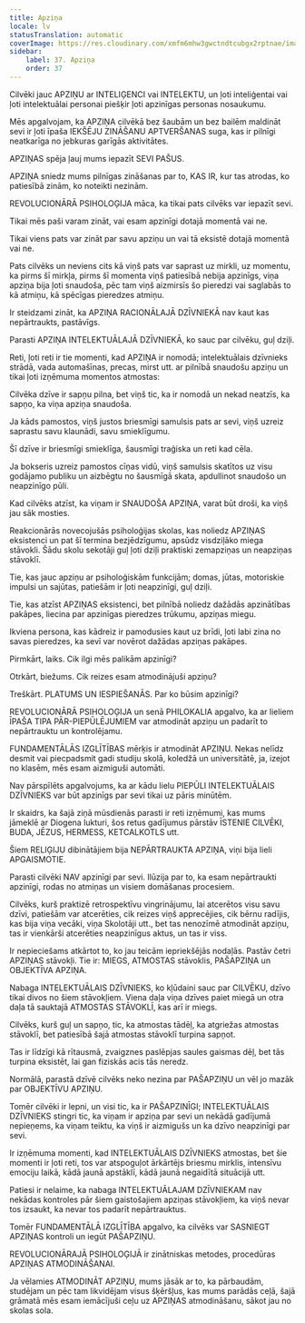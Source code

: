 ```yaml
---
title: Apziņa
locale: lv
statusTranslation: automatic
coverImage: https://res.cloudinary.com/xmfm6mhw3gwctndtcubgx2rptnae/image/upload/v1740337243/small_cover_educacion_fundamental_a051170f1c.webp
sidebar:
    label: 37. Apziņa
    order: 37
---
```

Cilvēki jauc APZIŅU ar INTELIĢENCI vai INTELEKTU, un ļoti inteliģentai vai ļoti intelektuālai personai piešķir ļoti apzinīgas personas nosaukumu.

Mēs apgalvojam, ka APZIŅA cilvēkā bez šaubām un bez bailēm maldināt sevi ir ļoti īpaša IEKŠĒJU ZINĀŠANU APTVERŠANAS suga, kas ir pilnīgi neatkarīga no jebkuras garīgās aktivitātes.

APZIŅAS spēja ļauj mums iepazīt SEVI PAŠUS.

APZIŅA sniedz mums pilnīgas zināšanas par to, KAS IR, kur tas atrodas, ko patiesībā zinām, ko noteikti nezinām.

REVOLUCIONĀRĀ PSIHOLOĢIJA māca, ka tikai pats cilvēks var iepazīt sevi.

Tikai mēs paši varam zināt, vai esam apzinīgi dotajā momentā vai ne.

Tikai viens pats var zināt par savu apziņu un vai tā eksistē dotajā momentā vai ne.

Pats cilvēks un neviens cits kā viņš pats var saprast uz mirkli, uz momentu, ka pirms šī mirkļa, pirms šī momenta viņš patiesībā nebija apzinīgs, viņa apziņa bija ļoti snaudoša, pēc tam viņš aizmirsīs šo pieredzi vai saglabās to kā atmiņu, kā spēcīgas pieredzes atmiņu.

Ir steidzami zināt, ka APZIŅA RACIONĀLAJĀ DZĪVNIEKĀ nav kaut kas nepārtraukts, pastāvīgs.

Parasti APZIŅA INTELEKTUĀLAJĀ DZĪVNIEKĀ, ko sauc par cilvēku, guļ dziļi.

Reti, ļoti reti ir tie momenti, kad APZIŅA ir nomodā; intelektuālais dzīvnieks strādā, vada automašīnas, precas, mirst utt. ar pilnībā snaudošu apziņu un tikai ļoti izņēmuma momentos atmostas:

Cilvēka dzīve ir sapņu pilna, bet viņš tic, ka ir nomodā un nekad neatzīs, ka sapņo, ka viņa apziņa snaudoša.

Ja kāds pamostos, viņš justos briesmīgi samulsis pats ar sevi, viņš uzreiz saprastu savu klaunādi, savu smieklīgumu.

Šī dzīve ir briesmīgi smieklīga, šausmīgi traģiska un reti kad cēla.

Ja bokseris uzreiz pamostos cīņas vidū, viņš samulsis skatītos uz visu godājamo publiku un aizbēgtu no šausmīgā skata, apdullinot snaudošo un neapzinīgo pūli.

Kad cilvēks atzīst, ka viņam ir SNAUDOŠA APZIŅA, varat būt droši, ka viņš jau sāk mosties.

Reakcionārās novecojušās psiholoģijas skolas, kas noliedz APZIŅAS eksistenci un pat šī termina bezjēdzīgumu, apsūdz visdziļāko miega stāvokli. Šādu skolu sekotāji guļ ļoti dziļi praktiski zemapziņas un neapziņas stāvoklī.

Tie, kas jauc apziņu ar psiholoģiskām funkcijām; domas, jūtas, motoriskie impulsi un sajūtas, patiešām ir ļoti neapzinīgi, guļ dziļi.

Tie, kas atzīst APZIŅAS eksistenci, bet pilnībā noliedz dažādās apzinātības pakāpes, liecina par apzinīgas pieredzes trūkumu, apziņas miegu.

Ikviena persona, kas kādreiz ir pamodusies kaut uz brīdi, ļoti labi zina no savas pieredzes, ka sevī var novērot dažādas apziņas pakāpes.

Pirmkārt, laiks. Cik ilgi mēs palikām apzinīgi?

Otrkārt, biežums. Cik reizes esam atmodinājuši apziņu?

Treškārt. PLATUMS UN IESPIEŠANĀS. Par ko būsim apzinīgi?

REVOLUCIONĀRĀ PSIHOLOĢIJA un senā PHILOKALIA apgalvo, ka ar lieliem ĪPAŠA TIPA PĀR-PIEPŪLĒJUMIEM var atmodināt apziņu un padarīt to nepārtrauktu un kontrolējamu.

FUNDAMENTĀLĀS IZGLĪTĪBAS mērķis ir atmodināt APZIŅU. Nekas nelīdz desmit vai piecpadsmit gadi studiju skolā, koledžā un universitātē, ja, izejot no klasēm, mēs esam aizmiguši automāti.

Nav pārspīlēts apgalvojums, ka ar kādu lielu PIEPŪLI INTELEKTUĀLAIS DZĪVNIEKS var būt apzinīgs par sevi tikai uz pāris minūtēm.

Ir skaidrs, ka šajā ziņā mūsdienās parasti ir reti izņēmumi, kas mums jāmeklē ar Diogena lukturi, šos retus gadījumus pārstāv ĪSTENIE CILVĒKI, BUDA, JĒZUS, HERMESS, KETCALKOTLS utt.

Šiem RELIĢIJU dibinātājiem bija NEPĀRTRAUKTA APZIŅA, viņi bija lieli APGAISMOTIE.

Parasti cilvēki NAV apzinīgi par sevi. Ilūzija par to, ka esam nepārtraukti apzinīgi, rodas no atmiņas un visiem domāšanas procesiem.

Cilvēks, kurš praktizē retrospektīvu vingrinājumu, lai atcerētos visu savu dzīvi, patiešām var atcerēties, cik reizes viņš apprecējies, cik bērnu radījis, kas bija viņa vecāki, viņa Skolotāji utt., bet tas nenozīmē atmodināt apziņu, tas ir vienkārši atcerēties neapzinīgus aktus, un tas ir viss.

Ir nepieciešams atkārtot to, ko jau teicām iepriekšējās nodaļās. Pastāv četri APZIŅAS stāvokļi. Tie ir: MIEGS, ATMOSTAS stāvoklis, PAŠAPZIŅA un OBJEKTĪVA APZIŅA.

Nabaga INTELEKTUĀLAIS DZĪVNIEKS, ko kļūdaini sauc par CILVĒKU, dzīvo tikai divos no šiem stāvokļiem. Viena daļa viņa dzīves paiet miegā un otra daļa tā sauktajā ATMOSTAS STĀVOKLĪ, kas arī ir miegs.

Cilvēks, kurš guļ un sapņo, tic, ka atmostas tādēļ, ka atgriežas atmostas stāvoklī, bet patiesībā šajā atmostas stāvoklī turpina sapņot.

Tas ir līdzīgi kā rītausmā, zvaigznes paslēpjas saules gaismas dēļ, bet tās turpina eksistēt, lai gan fiziskās acis tās neredz.

Normālā, parastā dzīvē cilvēks neko nezina par PAŠAPZIŅU un vēl jo mazāk par OBJEKTĪVU APZIŅU.

Tomēr cilvēki ir lepni, un visi tic, ka ir PAŠAPZINĪGI; INTELEKTUĀLAIS DZĪVNIEKS stingri tic, ka viņam ir apziņa par sevi un nekādā gadījumā nepieņems, ka viņam teiktu, ka viņš ir aizmigušs un ka dzīvo neapzinīgi par sevi.

Ir izņēmuma momenti, kad INTELEKTUĀLAIS DZĪVNIEKS atmostas, bet šie momenti ir ļoti reti, tos var atspoguļot ārkārtējs briesmu mirklis, intensīvu emociju laikā, kādā jaunā apstāklī, kādā jaunā negaidītā situācijā utt.

Patiesi ir nelaime, ka nabaga INTELEKTUĀLAJAM DZĪVNIEKAM nav nekādas kontroles pār šiem gaistošajiem apziņas stāvokļiem, ka viņš nevar tos izsaukt, ka nevar tos padarīt nepārtrauktus.

Tomēr FUNDAMENTĀLĀ IZGLĪTĪBA apgalvo, ka cilvēks var SASNIEGT APZIŅAS kontroli un iegūt PAŠAPZIŅU.

REVOLUCIONĀRAJĀ PSIHOLOĢIJĀ ir zinātniskas metodes, procedūras APZIŅAS ATMODINĀŠANAI.

Ja vēlamies ATMODINĀT APZIŅU, mums jāsāk ar to, ka pārbaudām, studējam un pēc tam likvidējam visus šķēršļus, kas mums parādās ceļā, šajā grāmatā mēs esam iemācījuši ceļu uz APZIŅAS atmodināšanu, sākot jau no skolas sola.


